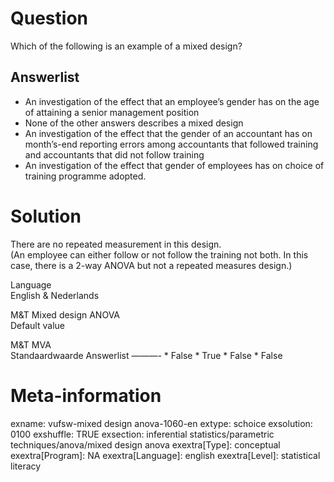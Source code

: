 Question
========
Which of the following is an example of a mixed design?

Answerlist
----------
* An investigation of the effect that an employee's gender has on the age
  of attaining a senior management position
* None of the other answers describes a mixed design
* An investigation of the effect that the gender of an accountant has on
  month's-end reporting errors among accountants that followed training
  and accountants that did not follow training
* An investigation of the effect that gender of employees has on choice of
  training programme adopted.

Solution
========





There are no repeated measurement in this design.  
(An employee can either follow or not follow the training not both. In
this case, there is a 2-way ANOVA but not a repeated measures design.)





Language  
English & Nederlands

M&T Mixed design ANOVA  
Default value

M&T MVA  
Standaardwaarde
Answerlist
----------
* False
* True
* False
* False

Meta-information
================
exname: vufsw-mixed design anova-1060-en
extype: schoice
exsolution: 0100
exshuffle: TRUE
exsection: inferential statistics/parametric techniques/anova/mixed design anova
exextra[Type]: conceptual
exextra[Program]: NA
exextra[Language]: english
exextra[Level]: statistical literacy


